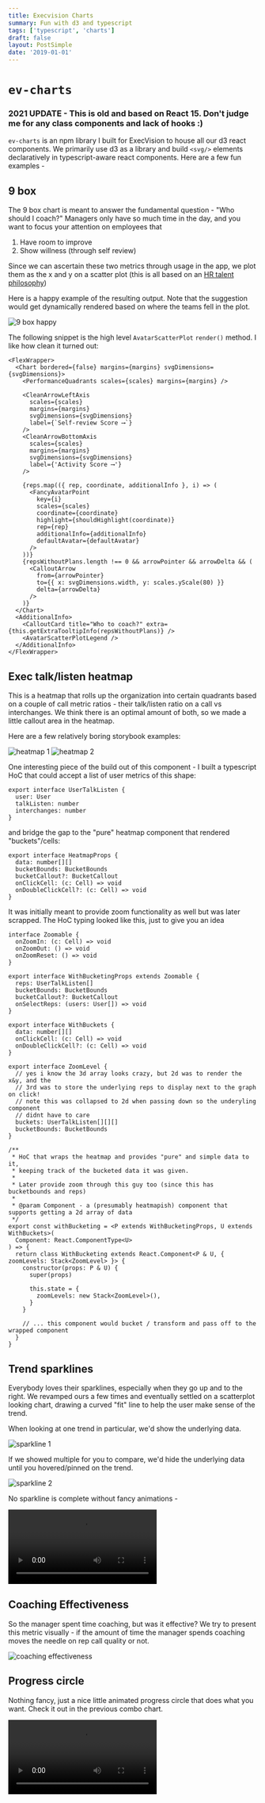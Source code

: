 ```yaml
---
title: Execvision Charts
summary: Fun with d3 and typescript
tags: ['typescript', 'charts']
draft: false
layout: PostSimple
date: '2019-01-01'
---
```


# `ev-charts`

### **2021 UPDATE** - This is old and based on React 15. Don't judge me for any class components and lack of hooks :)

`ev-charts` is an npm library I built for ExecVision to house all our d3 react components. We primarily use d3 as a library and build `<svg/>` elements declaratively in typescript-aware react components. Here are a few fun examples -

## 9 box

The 9 box chart is meant to answer the fundamental question - "Who should I coach?" Managers only have so much time in the day, and you want to focus your attention on employees that

1. Have room to improve
2. Show willness (through self review)

Since we can ascertain these two metrics through usage in the app, we plot them as the x and y on a scatter plot (this is all based on an [HR talent philosophy](https://www.shrm.org/resourcesandtools/tools-and-samples/hr-qa/pages/whatsa9boxgridandhowcananhrdepartmentuseit.aspx))

Here is a happy example of the resulting output. Note that the suggestion would get dynamically rendered based on where the teams fell in the plot.

![9 box happy](/static/images/execvision/9box.png)

The following snippet is the high level `AvatarScatterPlot` `render()` method. I like how clean it turned out:

```tsx
<FlexWrapper>
  <Chart bordered={false} margins={margins} svgDimensions={svgDimensions}>
    <PerformanceQuadrants scales={scales} margins={margins} />

    <CleanArrowLeftAxis
      scales={scales}
      margins={margins}
      svgDimensions={svgDimensions}
      label={`Self-review Score ⟶`}
    />
    <CleanArrowBottomAxis
      scales={scales}
      margins={margins}
      svgDimensions={svgDimensions}
      label={'Activity Score ⟶'}
    />

    {reps.map(({ rep, coordinate, additionalInfo }, i) => (
      <FancyAvatarPoint
        key={i}
        scales={scales}
        coordinate={coordinate}
        highlight={shouldHighlight(coordinate)}
        rep={rep}
        additionalInfo={additionalInfo}
        defaultAvatar={defaultAvatar}
      />
    ))}
    {repsWithoutPlans.length !== 0 && arrowPointer && arrowDelta && (
      <CalloutArrow
        from={arrowPointer}
        to={{ x: svgDimensions.width, y: scales.yScale(80) }}
        delta={arrowDelta}
      />
    )}
  </Chart>
  <AdditionalInfo>
    <CalloutCard title="Who to coach?" extra={this.getExtraTooltipInfo(repsWithoutPlans)} />
    <AvatarScatterPlotLegend />
  </AdditionalInfo>
</FlexWrapper>
```

## Exec talk/listen heatmap

This is a heatmap that rolls up the organization into certain quadrants based on a couple of call metric ratios - their talk/listen ratio on a call vs interchanges. We think there is an optimal amount of both, so we made a little callout area in the heatmap.

Here are a few relatively boring storybook examples:

![heatmap 1](/static/images/execvision/heatmap1.png)
![heatmap 2](/static/images/execvision/heatmap2.png)

One interesting piece of the build out of this component - I built a typescript HoC that could accept a list of user metrics of this shape:

```tsx
export interface UserTalkListen {
  user: User
  talkListen: number
  interchanges: number
}
```

and bridge the gap to the "pure" heatmap component that rendered "buckets"/cells:

```tsx
export interface HeatmapProps {
  data: number[][]
  bucketBounds: BucketBounds
  bucketCallout?: BucketCallout
  onClickCell: (c: Cell) => void
  onDoubleClickCell?: (c: Cell) => void
}
```

It was initially meant to provide zoom functionality as well but was later scrapped. The HoC typing looked like this, just to give you an idea

```tsx
interface Zoomable {
  onZoomIn: (c: Cell) => void
  onZoomOut: () => void
  onZoomReset: () => void
}

export interface WithBucketingProps extends Zoomable {
  reps: UserTalkListen[]
  bucketBounds: BucketBounds
  bucketCallout?: BucketCallout
  onSelectReps: (users: User[]) => void
}

export interface WithBuckets {
  data: number[][]
  onClickCell: (c: Cell) => void
  onDoubleClickCell?: (c: Cell) => void
}

export interface ZoomLevel {
  // yes i know the 3d array looks crazy, but 2d was to render the x&y, and the
  // 3rd was to store the underlying reps to display next to the graph on click!
  // note this was collapsed to 2d when passing down so the underyling component
  // didnt have to care
  buckets: UserTalkListen[][][]
  bucketBounds: BucketBounds
}

/**
 * HoC that wraps the heatmap and provides "pure" and simple data to it,
 * keeping track of the bucketed data it was given.
 *
 * Later provide zoom through this guy too (since this has bucketbounds and reps)
 *
 * @param Component - a (presumably heatmapish) component that supports getting a 2d array of data
 */
export const withBucketing = <P extends WithBucketingProps, U extends WithBuckets>(
  Component: React.ComponentType<U>
) => {
  return class WithBucketing extends React.Component<P & U, { zoomLevels: Stack<ZoomLevel> }> {
    constructor(props: P & U) {
      super(props)

      this.state = {
        zoomLevels: new Stack<ZoomLevel>(),
      }
    }

    // ... this component would bucket / transform and pass off to the wrapped component
  }
}
```

## Trend sparklines

Everybody loves their sparklines, especially when they go up and to the right. We revamped ours a few times and eventually settled on a scatterplot looking chart, drawing a curved "fit" line to help the user make sense of the trend.

When looking at one trend in particular, we'd show the underlying data.

![sparkline 1](/static/images/execvision/sparkline-singular.png)

If we showed multiple for you to compare, we'd hide the underlying data until you hovered/pinned on the trend.

![sparkline 2](/static/images/execvision/sparkline-multiple.png)

No sparkline is complete without fancy animations -

<video controls>
  <source src="/static/videos/execvision/sparkline-draw.mp4" />
</video>
<br />

## Coaching Effectiveness

So the manager spent time coaching, but was it effective? We try to present this metric visually - if the amount of time the manager spends coaching moves the needle on rep call quality or not.

![coaching effectiveness](/assets/ev-charts/coaching-effectiveness.png)

## Progress circle

Nothing fancy, just a nice little animated progress circle that does what you want. Check it out in the previous combo chart.

<video controls>
  <source src="/static/videos/execvision/progress-circle.mp4" />
</video>
